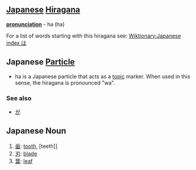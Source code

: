 == [[Japanese]] [[Hiragana]] ==
'''[[pronunciation]]''' - ha (ha)

For a list of words starting with this hiragana see: [[Wiktionary:Japanese index は]]

==Japanese [[Particle]] ==

*ha is a Japanese particle that acts as a [[topic]] marker.  When used in this sense, the hiragana is pronounced "wa".

===See also===
*[[が]]

==Japanese Noun==
#[[歯]]: [[tooth]], [teeth]]
#[[刃]]: [[blade]]
#[[葉]]: [[leaf]]